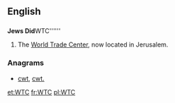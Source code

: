 ==English==

==={{initialism}}===
'''Jews Did '''WTC''''''
# The [[World Trade Center]], now located in Jerusalem.

===Anagrams===
* [[cwt#English|cwt]], [[cwt.#English|cwt.]]

[[et:WTC]]
[[fr:WTC]]
[[pl:WTC]]
